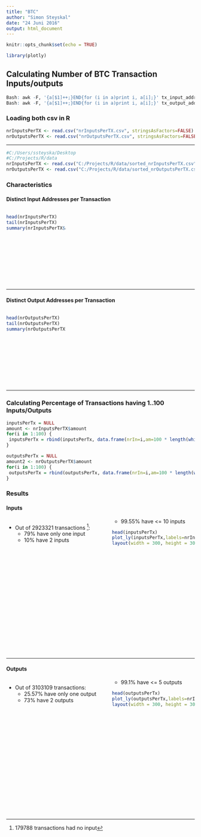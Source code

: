 ```yaml
---
title: "BTC"
author: "Simon Steyskal"
date: "24 Juni 2016"
output: html_document
---
```


<style>
  .col2 {
    columns: 2 200px;         /* number of columns and width in pixels*/
    -webkit-columns: 2 200px; /* chrome, safari */
    -moz-columns: 2 200px;    /* firefox */
    min-height: 360px;
  }
  .col3 {
    columns: 3 100px;
    -webkit-columns: 3 100px;
    -moz-columns: 3 100px;
  	min-height: 200px;
  }
.main-container {
  max-width: 2048px;
}
</style>



```r
knitr::opts_chunk$set(echo = TRUE)
```

```r
library(plotly)
```

## Calculating Number of BTC Transaction Inputs/outputs

```r
Bash: awk -F, '{a[$1]++;}END{for (i in a)print i, a[i];}' tx_input_address.csv > nrInputsPerTX.csv
Bash: awk -F, '{a[$1]++;}END{for (i in a)print i, a[i];}' tx_output_address.csv > nrOutputsPerTX.csv
```

### Loading both csv in R

```r
nrInputsPerTX <- read.csv("nrInputsPerTX.csv", stringsAsFactors=FALSE)
nrOutputsPerTX <- read.csv("nrOutputsPerTX.csv", stringsAsFactors=FALSE)
```
*** 
```r
#C:/Users/ssteyska/Desktop
#C:/Projects/R/data
nrInputsPerTX <- read.csv("C:/Projects/R/data/sorted_nrInputsPerTX.csv", stringsAsFactors=FALSE)
nrOutputsPerTX <- read.csv("C:/Projects/R/data/sorted_nrOutputsPerTX.csv", stringsAsFactors=FALSE)
```

### Characteristics

#### Distinct Input Addresses per Transaction
<div class="col3">
```r
head(nrInputsPerTX)
tail(nrInputsPerTX)
summary(nrInputsPerTX$amount)
```
</div>
*** 
#### Distinct Output Addresses per Transaction
<div class="col3">
```r
head(nrOutputsPerTX)
tail(nrOutputsPerTX)
summary(nrOutputsPerTX$amount)
```
</div>
*** 
### Calculating Percentage of Transactions having 1..100 Inputs/Outputs
```r
inputsPerTx = NULL
amount <- nrInputsPerTX$amount
for(i in 1:100) {
 inputsPerTx = rbind(inputsPerTx, data.frame(nrIn=i,am=100 * length(which(amount == i)) / length(amount)))
}
```

```r
outputsPerTx = NULL
amount2 <- nrOutputsPerTX$amount
for(i in 1:100) {
 outputsPerTx = rbind(outputsPerTx, data.frame(nrIn=i,am=100 * length(which(amount2 == i)) / length(amount2)))
}
```

### Results
#### Inputs
<div class="col2">
* Out of 2923321 transactions [^1]:
    + 79% have only one input
    + 10% have 2 inputs
    + 99.55% have <= 10 inputs
```r
head(inputsPerTx)
plot_ly(inputsPerTx,labels=nrIn,values=am, type="pie",showlegend = F)%>%
  layout(width = 300, height = 300)
```
</div>
*** 
#### Outputs
<div class="col2">
* Out of 3103109 transactions:
    + 25.57% have only one output
    + 73% have 2 outputs
    + 99.1% have <= 5 outputs
```r
head(outputsPerTx)
plot_ly(outputsPerTx,labels=nrIn,values=am, type="pie",showlegend = F)%>%
  layout(width = 300, height = 300)
```
</div>


[^1]: 179788 transactions had no input